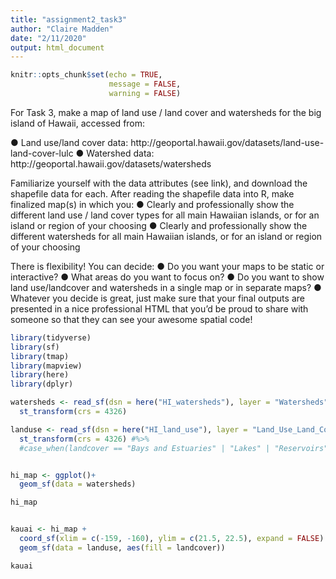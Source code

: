 ```yaml
---
title: "assignment2_task3"
author: "Claire Madden"
date: "2/11/2020"
output: html_document
---
```


```r
knitr::opts_chunk$set(echo = TRUE,
                      message = FALSE,
                      warning = FALSE)
```
For Task 3, make a map of land use / land cover and watersheds for the big island of Hawaii, accessed from: 

●	Land use/land cover data: http://geoportal.hawaii.gov/datasets/land-use-land-cover-lulc
●	Watershed data: http://geoportal.hawaii.gov/datasets/watersheds

Familiarize yourself with the data attributes (see link), and download the shapefile data for each. After reading the shapefile data into R, make finalized map(s) in which you: 
●	Clearly and professionally show the different land use / land cover types for all main Hawaiian islands, or for an island or region of your choosing
●	Clearly and professionally show the different watersheds for all main Hawaiian islands, or for an island or region of your choosing

There is flexibility! You can decide: 
●	Do you want your maps to be static or interactive?
●	What areas do you want to focus on? 
●	Do you want to show land use/landcover and watersheds in a single map or in separate maps? 
●	Whatever you decide is great, just make sure that your final outputs are presented in a nice professional HTML that you’d be proud to share with someone so that they can see your awesome spatial code! 



```r
library(tidyverse)
library(sf)
library(tmap)
library(mapview)
library(here)
library(dplyr)

watersheds <- read_sf(dsn = here("HI_watersheds"), layer = "Watersheds") %>% 
  st_transform(crs = 4326)

landuse <- read_sf(dsn = here("HI_land_use"), layer = "Land_Use_Land_Cover_LULC") %>% 
  st_transform(crs = 4326) #%>% 
  #case_when(landcover == "Bays and Estuaries" | "Lakes" | "Reservoirs" | "Streams and Canals" ~ "water body", landcover == "0" | "Transitional Area" ~ "unknown"))


hi_map <- ggplot()+
  geom_sf(data = watersheds)

hi_map


kauai <- hi_map + 
  coord_sf(xlim = c(-159, -160), ylim = c(21.5, 22.5), expand = FALSE) +
  geom_sf(data = landuse, aes(fill = landcover))

kauai
  
```






